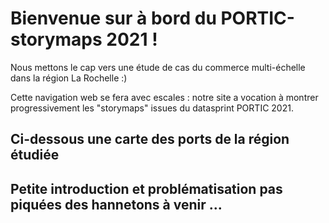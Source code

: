 

# Bienvenue sur à bord du PORTIC-storymaps 2021 !

Nous mettons le cap vers une étude de cas du commerce multi-échelle dans la région La Rochelle :)

Cette navigation web se fera avec escales : notre site a vocation à montrer progressivement les "storymaps" issues du datasprint PORTIC 2021.


## Ci-dessous une carte des ports de la région étudiée 

<GeoComponent 
  backgroundFilename="cartoweb_france_1789_geojson.geojson" 
  dataFilename="navigo-out-of-ships-from-region.csv"
  markerColor="pointcall_admiralty"
  markerSize="tonnage"
  label="pointcall"
  showLabels
  centerOnRegion
/>


## Petite introduction et problématisation pas piquées des hannetons à venir ... 